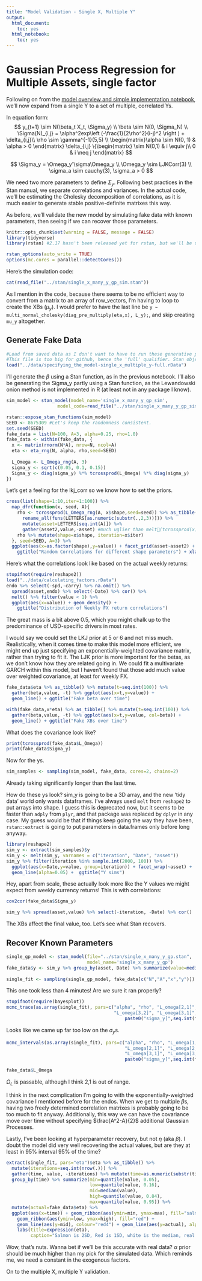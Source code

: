 ```yaml
---
title: "Model Validation - Single X, Multiple Y"
output:
  html_document:
    toc: yes
  html_notebook:
    toc: yes
---
```

# Gaussian Process Regression for Multiple Assets, single factor

Following on from the [model overview and simple implementation notebook](https://rawgit.com/billWalker/gp_regression/add_single_xy/doc/Specifying%20the%20Model-Overview%20and%20Simplest%20Implementation.rmd), we'll now expand from a single Y to a set of multiple, correlated Ys.

In equation form:
$$
  y_{t+1} \sim N(\beta_t X_t, \Sigma_y) \\
  \beta \sim N(0, \Sigma_N) \\
  \Sigma(N)_{i,j} = \alpha^2exp\left (-\frac{1}{2\rho^2}(i-j)^2 \right ) + \delta_{i,j}\\
  \rho \sim \gamma^{-1}(5,5) \\
\begin{matrix}\alpha \sim N(0, 1) & \alpha > 0 \end{matrix}
\delta_{i,j} \{\begin{matrix}
     \sim N(0,1) & i \equiv j\\
     0 & i \neq j
 \end{matrix}
$$

$$
\Sigma_y = \Omega_y'\sigma\Omega_y \\
\Omega_y \sim LJKCorr(3) \\
\sigma_a \sim cauchy(3), \sigma_a > 0
$$

We need two more parameters to define $\Sigma_y$. Following best practices in the Stan manual, we separate correlations and variances. In the actual code, we'll be estimating the Cholesky decomposition of correlations, as it is much easier to generate stable positive-definite matrixes this way.

As before, we'll validate the new model by simulating fake data with known parameters, then seeing if we can recover those parameters.

```r
knitr::opts_chunk$set(warning = FALSE, message = FALSE)
library(tidyverse)
library(rstan) #2.17 hasn't been released yet for rstan, but we'll be using cmdstan 2.17.

rstan_options(auto_write = TRUE)
options(mc.cores = parallel::detectCores())
```

Here's the simulation code:
```r
cat(read_file("../stan/single_x_many_y_gp_sim.stan"))
```
As I mention in the code, because there seems to be no efficient way to convert from a matrix to an array of row_vectors, I'm having to loop to create the XBs ($\mu_y$). I would prefer to have the last line be 
`y ~ multi_normal_cholesky(diag_pre_multiply(eta,x), L_y);`, and skip creating `mu_y` altogether.

## Generate Fake Data

```r
#Load from saved data as I don't want to have to run these generative processes every time I call knitr to html.
#This file is too big for github, hence the 'full' qualifier. Stan objects are big.
load("../data/specifying_the_model-single_x_multiple_y-full.rData")
```

I'll generate the $\beta$ using a Stan function, as in the previous notebook. I'll also be generating the Sigma_y partly using a Stan function, as the Lewandowski onion method is not implemented in R (at least not in any package I know).
```r
sim_model <- stan_model(model_name='single_x_many_y_gp_sim',
                   model_code=read_file("../stan/single_x_many_y_gp_sim.stan"))
```

```r
rstan::expose_stan_functions(sim_model)
SEED <- 8675309 #Let's keep the randomness consistent.
set.seed(SEED) 
fake_data = list(N=100, A=3, alpha=0.25, rho=1.0)
fake_data <- within(fake_data, {
  x <- matrix(rnorm(N*A), nrow=N, ncol=A)
  eta <- eta_rng(N, alpha, rho,seed=SEED)
  
  L_Omega <- L_Omega_rng(A, 3)
  sigma_y <- sqrt(c(0.05, 0.1, 0.15))
  Sigma_y <- diag(sigma_y) %*% tcrossprod(L_Omega) %*% diag(sigma_y)
})
```

Let's get a feeling for the lkj_corr so we know how to set the priors.
```r
cross(list(shape=1:10,iter=1:100)) %>% 
  map_dfr(function(x, seed, A){ 
    rho <- tcrossprod(L_Omega_rng(A, x$shape,seed=seed)) %>% as_tibble() %>%
      rename_all(funs(LETTERS[as.numeric(substr(.,2,3))])) %>%
      mutate(asset=LETTERS[seq.int(A)]) %>%
      gather(asset2,value,-asset) #much uglier than melt(tcrossprod(x))
    rho %>% mutate(shape=x$shape, iteration=x$iter)
  }, seed=SEED, A=3) %>%
  ggplot(aes(x=as.factor(shape),y=value)) + facet_grid(asset~asset2) + geom_violin() +
    ggtitle("Random Correlations for different shape parameters") + xlab("shape")
```
Here's what the correlations look like based on the actual weekly returns:
```r
stopifnot(require(reshape2))
load("../data/calculating_factors.rData")
endo %>% select(-spd,-carry) %>% na.omit() %>% 
  spread(asset,endo) %>% select(-Date) %>% cor() %>% 
  melt() %>% filter(value < 1) %>%
  ggplot(aes(x=value)) + geom_density() +
    ggtitle("Distribution of Weekly FX return correlations")
```
The great mass is a bit above 0.5, which you might chalk up to the predominance of USD-specific drivers in most rates.

I would say we could set the LKJ prior at 5 or 6 and not miss much. Realistically, when it comes time to make this model more efficient, we might end up just specifying an exponentially-weighted covariance matrix, rather than trying to fit it. The LJK prior is more important for the betas, as we don't know how they are related going in. We could fit a multivariate GARCH within this model, but I haven't found that those add much value over weighted covariance, at least for weekly FX.

```r
fake_data$eta %>% as_tibble() %>% mutate(t=seq.int(100)) %>% 
  gather(beta,value, -t) %>% ggplot(aes(x=t,y=value)) +
  geom_line() + ggtitle("Fake beta over time")
```

```r
with(fake_data,x*eta) %>% as_tibble() %>% mutate(t=seq.int(100)) %>% 
  gather(beta,value, -t) %>% ggplot(aes(x=t,y=value, col=beta)) +
  geom_line() + ggtitle("Fake XBs over time")
```

What does the covariance look like?
```r
print(tcrossprod(fake_data$L_Omega))
print(fake_data$Sigma_y)
```


Now for the ys.
```r
sim_samples <- sampling(sim_model, fake_data, cores=2, chains=2)
```

Already taking significantly longer than the last time.

How do these ys look? sim_y is going to be a 3D array, and the new 'tidy data' world only wants dataframes. I've always used `melt` from `reshape2` to put arrays into shape. I guess this is deprecated now, but it seems to be faster than `adply` from `plyr`, and that package was replaced by `dplyr` in any case. My guess would be that if things keep going the way they have been, `rstan::extract` is going to put parameters in data.frames only before long anyway.
```r
library(reshape2)
sim_y <- extract(sim_samples)$y
sim_y <- melt(sim_y, varnames = c("iteration", "Date", "asset"))
sim_y %>% filter(iteration %in% sample.int(2000, 100)) %>%
  ggplot(aes(x=Date,y=value, group=iteration)) + facet_wrap(~asset) +
  geom_line(alpha=0.05) +  ggtitle("Y sims")
```
Hey, apart from scale, these actually look more like the Y values we might expect from weekly currency returns!
This is with correlations:
```r
cov2cor(fake_data$Sigma_y)
```

```r
sim_y %>% spread(asset,value) %>% select(-iteration, -Date) %>% cor()
```

The XBs affect the final value, too. Let's see what Stan recovers.

## Recover Known Parameters
```r
single_gp_model <- stan_model(file="../stan/single_x_many_y_gp.stan", 
                              model_name='single_x_many_y_gp')
fake_data$y <- sim_y %>% group_by(asset, Date) %>% summarize(value=median(value)) %>% spread(asset, value) %>% select(-Date) %>% as.matrix()
 
single_fit <- sampling(single_gp_model, fake_data[c("N","A","x","y")])
```

This one took less than 4 minutes! Are we sure it ran properly? 
```r
stopifnot(require(bayesplot))
mcmc_trace(as.array(single_fit), pars=c("alpha", "rho", "L_omega[2,1]", 
                                        "L_omega[3,2]", "L_omega[3,1]",
                                            paste0("sigma_y[",seq.int(fake_data$A),"]")))
```

Looks like we came up far too low on the $\sigma_y$s.

```r
mcmc_intervals(as.array(single_fit), pars=c("alpha", "rho", "L_omega[1,1]", 
                                            "L_omega[2,1]", "L_omega[2,2]",
                                            "L_omega[3,1]", "L_omega[3,2]", "L_omega[3,3]",
                                            paste0("sigma_y[",seq.int(fake_data$A),"]")))
```


```r
fake_data$L_Omega
```

$\Omega_L$ is passable, although I think 2,1 is out of range.

I think in the next complication I'm going to with the exponentially-weighted covariance I mentioned before for the endos. When we get to multiple $\beta$s, having two freely determined correlation matrixes is probably going to be too much to fit anyway. Additionally, this way we can have the covariance move over time without specifying $\frac{A^2-A}{2}$ additional Gaussian Processes.

Lastly, I've been looking at hyperparameter recovery, but not $\eta$ (aka $\beta$). I doubt the model did very well recovering the actual values, but are they at least in 95% interval 95% of the time?

```r
extract(single_fit, pars="eta")$eta %>% as_tibble() %>%
  mutate(iterations=seq.int(nrow(.))) %>%
  gather(time, value, -iterations) %>% mutate(time=as.numeric(substr(time,2,6))) %>% 
  group_by(time) %>% summarize(min=quantile(value, 0.05),
                               low=quantile(value, 0.16),
                               mid=median(value),
                               high=quantile(value, 0.84),
                               max=quantile(value, 0.95)) %>%
  mutate(actual=fake_data$eta) %>%
  ggplot(aes(x=time)) + geom_ribbon(aes(ymin=min, ymax=max), fill="salmon") +
    geom_ribbon(aes(ymin=low, ymax=high), fill="red") +
    geom_line(aes(y=mid), colour="red4") + geom_line(aes(y=actual), alpha=0.5) + 
    labs(title=expression(eta),
         caption="Salmon is 2SD, Red is 1SD, white is the median, real values are black")
```
Wow, that's nuts. Wanna bet if we'll be this accurate with real data? $\alpha$ prior should be much higher than my pick for the simulated data. Which reminds me, we need a constant in the exogenous factors.

On to the multiple X, multiple Y validation.